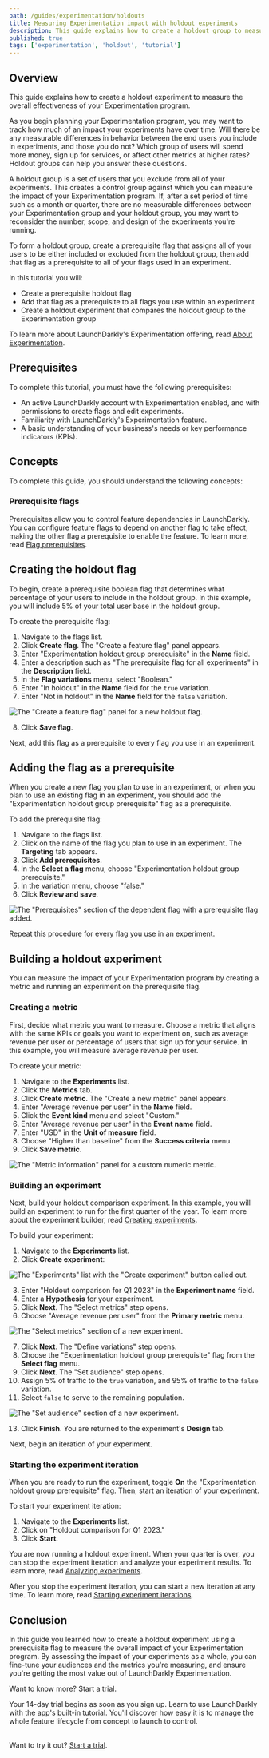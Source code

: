 ```yaml
---
path: /guides/experimentation/holdouts
title: Measuring Experimentation impact with holdout experiments
description: This guide explains how to create a holdout group to measure the effectiveness of your Experimentation program.
published: true
tags: ['experimentation', 'holdout', 'tutorial']
---
```


## Overview

This guide explains how to create a holdout experiment to measure the overall effectiveness of your Experimentation program.

As you begin planning your Experimentation program, you may want to track how much of an impact your experiments have over time. Will there be any measurable differences in behavior between the end users you include in experiments, and those you do not? Which group of users will spend more money, sign up for services, or affect other metrics at higher rates? Holdout groups can help you answer these questions.

A holdout group is a set of users that you exclude from all of your experiments. This creates a control group against which you can measure the impact of your Experimentation program. If, after a set period of time such as a month or quarter, there are no measurable differences between your Experimentation group and your holdout group, you may want to reconsider the number, scope, and design of the experiments you're running.

To form a holdout group, create a prerequisite flag that assigns all of your users to be either included or excluded from the holdout group, then add that flag as a prerequisite to all of your flags used in an experiment.

In this tutorial you will:

- Create a prerequisite holdout flag
- Add that flag as a prerequisite to all flags you use within an experiment
- Create a holdout experiment that compares the holdout group to the Experimentation group

To learn more about LaunchDarkly's Experimentation offering, read [About Experimentation](/home/about-experimentation).

## Prerequisites

To complete this tutorial, you must have the following prerequisites:

- An active LaunchDarkly account with Experimentation enabled, and with permissions to create flags and edit experiments.
- Familiarity with LaunchDarkly's Experimentation feature.
- A basic understanding of your business's needs or key performance indicators (KPIs).

## Concepts

To complete this guide, you should understand the following concepts:

### Prerequisite flags

Prerequisites allow you to control feature dependencies in LaunchDarkly. You can configure feature flags to depend on another flag to take effect, making the other flag a prerequisite to enable the feature. To learn more, read [Flag prerequisites](/home/flags/prerequisites).

## Creating the holdout flag

To begin, create a prerequisite boolean flag that determines what percentage of your users to include in the holdout group. In this example, you will include 5% of your total user base in the holdout group.

To create the prerequisite flag:

1. Navigate to the flags list.
2. Click **Create flag**. The "Create a feature flag" panel appears.
3. Enter "Experimentation holdout group prerequisite" in the **Name** field.
4. Enter a description such as "The prerequisite flag for all experiments" in the **Description** field.
5. In the **Flag variations** menu, select "Boolean."
6. Enter "In holdout" in the **Name** field for the `true` variation.
7. Enter "Not in holdout" in the **Name** field for the `false` variation.

![The "Create a feature flag" panel for a new holdout flag.](holdouts-flag-creation.png)

8. Click **Save flag**.

Next, add this flag as a prerequisite to every flag you use in an experiment.

## Adding the flag as a prerequisite

When you create a new flag you plan to use in an experiment, or when you plan to use an existing flag in an experiment, you should add the "Experimentation holdout group prerequisite" flag as a prerequisite.

To add the prerequisite flag:

1. Navigate to the flags list.
2. Click on the name of the flag you plan to use in an experiment. The **Targeting** tab appears.
3. Click **Add prerequisites**.
4. In the **Select a flag** menu, choose "Experimentation holdout group prerequisite."
5. In the variation menu, choose "false."
6. Click **Review and save**.

![The "Prerequisites" section of the dependent flag with a prerequisite flag added.](holdouts-prerequisite-section.png)

Repeat this procedure for every flag you use in an experiment.

## Building a holdout experiment

You can measure the impact of your Experimentation program by creating a metric and running an experiment on the prerequisite flag.

### Creating a metric

First, decide what metric you want to measure. Choose a metric that aligns with the same KPIs or goals you want to experiment on, such as average revenue per user or percentage of users that sign up for your service. In this example, you will measure average revenue per user.

To create your metric:

1. Navigate to the **Experiments** list.
2. Click the **Metrics** tab.
3. Click **Create metric**. The "Create a new metric" panel appears.
4. Enter "Average revenue per user" in the **Name** field.
5. Click the **Event kind** menu and select "Custom."
6. Enter "Average revenue per user" in the **Event name** field.
7. Enter "USD" in the **Unit of measure** field.
8. Choose "Higher than baseline" from the **Success criteria** menu.
9. Click **Save metric**.

![The "Metric information" panel for a custom numeric metric.](holdouts-metric.png)

### Building an experiment

Next, build your holdout comparison experiment. In this example, you will build an experiment to run for the first quarter of the year. To learn more about the experiment builder, read [Creating experiments](/home/creating-experiments).

To build your experiment:

1. Navigate to the **Experiments** list.
2. Click **Create experiment**:

![The "Experiments" list with the "Create experiment" button called out.](experiment-list-new-callout.png)

3. Enter "Holdout comparison for Q1 2023" in the **Experiment name** field.
4. Enter a **Hypothesis** for your experiment.
5. Click **Next**. The "Select metrics" step opens.
6. Choose "Average revenue per user" from the **Primary metric** menu.

![The "Select metrics" section of a new experiment.](holdouts-select-metrics.png)

7. Click **Next**. The "Define variations" step opens.
8. Choose the "Experimentation holdout group prerequisite" flag from the **Select flag** menu.
9. Click **Next**. The "Set audience" step opens.
10. Assign 5% of traffic to the `true` variation, and 95% of traffic to the `false` variation.
12. Select `false` to serve to the remaining population.

![The "Set audience" section of a new experiment.](holdouts-audience.png)

13. Click **Finish**. You are returned to the experiment's **Design** tab.

Next, begin an iteration of your experiment.

### Starting the experiment iteration

When you are ready to run the experiment, toggle **On** the "Experimentation holdout group prerequisite" flag. Then, start an iteration of your experiment.

To start your experiment iteration:

1. Navigate to the **Experiments** list.
2. Click on "Holdout comparison for Q1 2023."
3. Click **Start**.

You are now running a holdout experiment. When your quarter is over, you can stop the experiment iteration and analyze your experiment results. To learn more, read [Analyzing experiments](/home/analyzing-experiments).

After you stop the experiment iteration, you can start a new iteration at any time. To learn more, read [Starting experiment iterations](/home/creating-experiments#starting-experiment-iterations).

## Conclusion

In this guide you learned how to create a holdout experiment using a prerequisite flag to measure the overall impact of your Experimentation program. By assessing the impact of your experiments as a whole, you can fine-tune your audiences and the metrics you're measuring, and ensure you're getting the most value out of LaunchDarkly Experimentation.

<Callout intent="primary" site="launchDarkly">
<CalloutTitle>Want to know more? Start a trial.</CalloutTitle>
<CalloutDescription>

Your 14-day trial begins as soon as you sign up. Learn to use LaunchDarkly with the app's built-in tutorial. You'll discover how easy it is to manage the whole feature lifecycle from concept to launch to control.<br/><br/>

Want to try it out? [Start a trial](https://launchdarkly.com/start-trial/).

</CalloutDescription>
</Callout>
